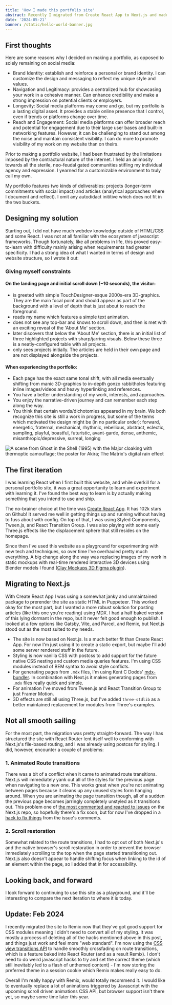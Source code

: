 ```yaml
---
title: 'How I made this portfolio site'
abstract: Recently I migrated from Create React App to Next.js and made some major upgrades in the process.
date: '2024-05-21'
banner: /static/hello-world-banner.jpg
---
```


## First thoughts


Here are some reasons why I decided on making a portfolio, as opposed to solely remaining on social media:

- Brand Identity: establish and reinforce a personal or brand identity. I can customize the design and messaging to reflect my unique style and values.
- Navigation and Legitimacy: provides a centralized hub for showcasing your work in a cohesive manner. Can enhance credibility and make a strong impression on potential clients or employers.
- Longevity: Social media platforms may come and go, but my portfolio is a lasting digital asset. It provides a stable online presence that I control, even if trends or platforms change over time.
- Reach and Engagement: Social media platforms can offer broader reach and potential for engagement due to their large user bases and built-in networking features. However, it can be challenging to stand out among the noise and maintain consistent visibility. I can do more to promote visibility of my work on my website than on theirs.

Prior to making a portfolio website, I had been frustrated by the limitations imposed by the contractural nature of the internet. I held an animosity towards all the sterile, neo-feudal gated communities stifling my individual agency and expression. I yearned for a customizable environment to truly call my own. 


My portfolio features two kinds of deliverables: projects (longer-term commitments with social impact) and articles (analytical approaches where I document and reflect). I omit any autodidact inititive which does not fit in the two buckets.

## Designing my solution

Starting out, I did not have much webdev knowledge outside of HTML/CSS and some React. I was not at all familiar with the ecosystem of javascript frameworks. Though fortunately, like all problems in life, this proved easy-to-learn with difficulty mainly arising when requirements had greater specificity. I had a strong idea of what I wanted in terms of design and website structure, so I wrote it out:

### Giving myself constraints

#### On the landing page and initial scroll down (~10 seconds), the visitor:
- is greeted with simple TouchDesigner-esque 2000s-era 3D-graphics. They are the main focal point and should appear as part of the background with a level of depth that is just about to reach the foreground.
- reads my name which features a simple text animation.
- does not see any top-bar and knows to scroll down, and then is met with an exciting reveal of the 'About Me' section.
- later discovers that below the 'About Me' section, there is an initial list of three highlighted projects with sharp/jarring visuals. Below these three is a neatly-configured table with all projects.
- only sees projects initially. The articles are held in their own page and are not displayed alongside the projects.

#### When experiencing the portfolio:
- Each page has the exact same tonal shift, with all media eventually shifting from manic 3D-graphics to in-depth gonzo rabbitholes featuring inline images/videos and heavy hyperlinking and references. 
- You have a better understanding of my work, interests, and approaches.
- You enjoy the narrative-driven journey and can remember each step along the way.
- You think that certain words/dichotomies appeared in my brain. We both recognize this site is still a work in progress, but some of the terms which motivated the design might be (in no particular order): forward, energetic, fraternal, mechanical, rhythmic, rebellious, abstract, eclectic, sampling, playful, boastful, futuristic, avant-garde, dense, anthemic, misanthropic/depressive, surreal, longing

![A scene from Ghost in the Shell (1995) with the Major cloaking with thermoptic camouflage; the poster for Akira; The Matrix's digital rain effect](/static/inspiration.png)

## The first iteration

I was learning React when I first built this website, and while overkill for a personal portfolio site, it was a great opportunity to learn and experiment with learning it. I've found the best way to learn is by actually making something that you intend to use and ship.

The no-brainer choice at the time was [Create React App](https://github.com/facebook/create-react-app). It has 102k stars on Github! It served me well in getting things up and running without having to fuss about with config. On top of that, I was using Styled Components, Tween.js, and React Transition Group. I was also playing with some early Three.js effects like the displacement sphere that still resides on the homepage.

Since then I've used this website as a playground for experimenting with new tech and techniques, so over time I've overhauled pretty much everything. A big change along the way was replacing images of my work in static mockups with real-time rendered interactive 3D devices using Blender models I found ([Clay Mockups 3D Figma plugin](https://www.figma.com/community/plugin/819335598581469537/Clay-Mockups-3D)).

## Migrating to Next.js

With Create React App I was using a somewhat janky and unmaintained package to prerender the site as static HTML in Puppeteer. This worked okay for the most part, but I wanted a more robust solution for posting articles (like this one you're reading) using MDX. I had a half baked version of this lying dormant in the repo, but it never felt good enough to publish. I looked at a few options like Gatsby, Vite, and Parcel, and Remix, but Next.js stood out as the most suited to my needs.

- The site is now based on Next.js. Is a much better fit than Create React App. For now I'm just using it to create a static export, but maybe I'll add some server rendered stuff in the future.
- Styling is now vanilla CSS with postcss to add support for the future native CSS nesting and custom media queries features. I'm using CSS modules instead of BEM syntax to avoid style conflicts.
- For generating pages from `.mdx` files, I'm using Kent C Dodds' [mdx-bundler](https://github.com/kentcdodds/mdx-bundler). In combination with Next.js it makes generating pages from `.mdx` files really quick and simple.
- For animation I've moved from Tween.js and React Transition Group to just Framer Motion.
- 3D effects are still all using Three.js, but I've added `three-stdlib` as a better maintained replacement for modules from Three's examples.

## Not all smooth sailing

For the most part, the migration was pretty straight-forward. The way I has structured the site with React Router lent itself well to conforming with Next.js's file-based routing, and I was already using postcss for styling. I did, however, encounter a couple of problems:

### 1. Animated Route transitions

There was a bit of a conflict when it came to animated route transitions. Next.js will immediately yank out all of the styles for the previous page when navigating to a new one. This works great when you're not animating between pages because it cleans up any unused styles form hanging around. When you are animating the page transition though, all of a sudden the previous page becomes jarringly completely unstyled as it transitions out. This problem one of [the most commented and reacted to issues](https://github.com/vercel/next.js/issues/17464) on the Next.js repo, so hopefully there's a fix soon, but for now I've dropped in a [hack to fix things](https://github.com/vercel/next.js/issues/17464#issuecomment-796430107) from the issue's comments.

### 2. Scroll restoration

Somewhat related to the route transitions, I had to opt out of both Next.js's and the native browser's scroll restoration in order to prevent the browser immediately scrolling to the top when the page started transitioning out. Next.js also doesn't appear to handle shifting focus when linking to the id of an element within the page, so I added that in for accessibility.

## Looking back, and forward

I look forward to continuing to use this site as a playground, and it'll be interesting to compare the next iteration to where it is today.

## Update: Feb 2024

I recently migrated the site to Remix now that they've got good support for CSS modules meaning I didn't need to convert all of my styling. It was mostly a process of deleting all of the hacks mentioned above in this post, and things just work and feel more "web standard". I'm now using the [CSS view transitions API](https://developer.mozilla.org/en-US/docs/Web/API/View_Transitions_API) to handle smoothly crossfading on route transitions, which is a feature baked into React Router (and as a result Remix). I don't need to do weird javascript hacks to try and set the correct theme (which still inevitably led to a flash of unthemed content) - I'm now storing the preferred theme in a session cookie which Remix makes really easy to do.

Overall I'm really happy with Remix, would totally recommend it. I would like to eventually replace a lot of animations triggered by Javascript with the upcoming scroll driven animations CSS API, but browser support isn't there yet, so maybe some time later this year.
